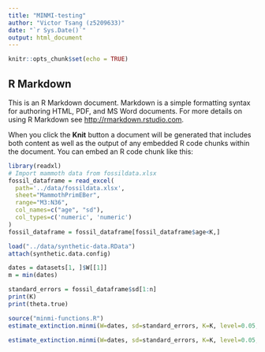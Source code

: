 ```yaml
---
title: "MINMI-testing"
author: "Victor Tsang (z5209633)"
date: "`r Sys.Date()`"
output: html_document
---
```


```r
knitr::opts_chunk$set(echo = TRUE)
```

## R Markdown

This is an R Markdown document. Markdown is a simple formatting syntax for authoring HTML, PDF, and MS Word documents. For more details on using R Markdown see <http://rmarkdown.rstudio.com>.

When you click the **Knit** button a document will be generated that includes both content as well as the output of any embedded R code chunks within the document. You can embed an R code chunk like this:

```r
library(readxl)
# Import mammoth data from fossildata.xlsx
fossil_dataframe = read_excel(
  path='../data/fossildata.xlsx', 
  sheet="MammothPrimEBer", 
  range="M3:N36", 
  col_names=c("age", "sd"), 
  col_types=c('numeric', 'numeric')
)
fossil_dataframe = fossil_dataframe[fossil_dataframe$age<K,]

load("../data/synthetic-data.RData")
attach(synthetic.data.config)

dates = datasets[1, ]$W[[1]]
m = min(dates)

standard_errors = fossil_dataframe$sd[1:n]
print(K)
print(theta.true)
```

```r
source("minmi-functions.R")
estimate_extinction.minmi(W=dates, sd=standard_errors, K=K, level=0.05, time=T)
```

```r
estimate_extinction.minmi(W=dates, sd=standard_errors, K=K, level=0.05, time=T)
```

